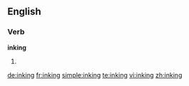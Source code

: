 ==English==

===Verb===
'''inking'''

# {{present participle of|ink}}

[[de:inking]]
[[fr:inking]]
[[simple:inking]]
[[te:inking]]
[[vi:inking]]
[[zh:inking]]